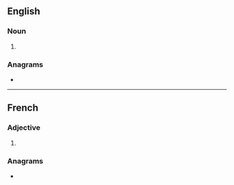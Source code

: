 ==English==

===Noun===
{{head|en|noun plural form}}

# {{plural of|azyme|lang=en}}

===Anagrams===
* {{anagrams|en|zymase}}

----

==French==

===Adjective===
{{fr-adj-form}}

# {{plural of|azyme|lang=fr}}

===Anagrams===
* {{l|fr|zymase}}